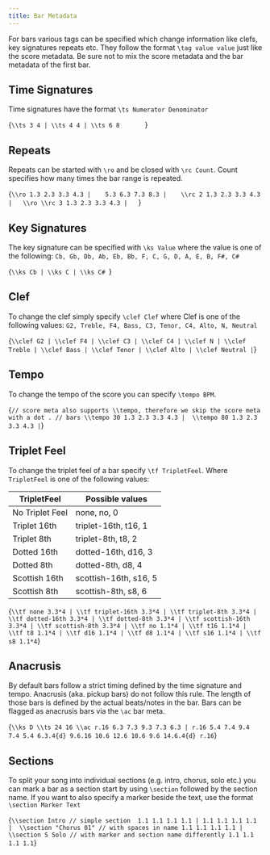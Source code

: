 ```yaml
---
title: Bar Metadata
---
```



For bars various tags can be specified which change information like
clefs, key signatures repeats etc. They follow the format 
`\tag value value` just like the score metadata. Be sure not to 
mix the score metadata and the bar metadata of the first bar.

## Time Signatures

Time signatures have the format `\ts Numerator Denominator`

<AlphaTexSample>{`
\\ts 3 4 | \\ts 4 4 | \\ts 6 8       
`}</AlphaTexSample>

## Repeats

Repeats can be started with `\ro` and 
be closed with `\rc Count`. Count specifies how many times
the bar range is repeated. 

<AlphaTexSample>{`
\\ro 1.3 2.3 3.3 4.3 |   
5.3 6.3 7.3 8.3 |   
\\rc 2 1.3 2.3 3.3 4.3 |  
\\ro \\rc 3 1.3 2.3 3.3 4.3 |   
`}</AlphaTexSample>

## Key Signatures

The key signature can be specified with `\ks Value` where the value is one 
of the following: `Cb, Gb, Db, Ab, Eb, Bb, F, C, G, D, A, E, B, F#, C#`
						   
<AlphaTexSample>{`
\\ks Cb | \\ks C | \\ks C# 
`}</AlphaTexSample>

## Clef

To change the clef simply specify `\clef Clef` where Clef is one of the following
values: `G2, Treble, F4, Bass, C3, Tenor, C4, Alto, N, Neutral`
						   
<AlphaTexSample>{`
\\clef G2 | \\clef F4 | \\clef C3 | \\clef C4 | \\clef N |
\\clef Treble | \\clef Bass | \\clef Tenor | \\clef Alto | \\clef Neutral |
`}</AlphaTexSample>

## Tempo

To change the tempo of the score you can specify `\tempo BPM`.
						   
<AlphaTexSample>{`
// score meta also supports \\tempo, therefore we skip the score meta with a dot
.
// bars
\\tempo 30 1.3 2.3 3.3 4.3 | 
\\tempo 80 1.3 2.3 3.3 4.3 |
`}</AlphaTexSample>

## Triplet Feel

To change the triplet feel of a bar specify `\tf TripletFeel`. Where `TripletFeel` is one of the following values: 

| TripletFeel       | Possible values       |
|-------------------|-----------------------|
| No Triplet Feel   | none, no, 0           |
| Triplet 16th      | triplet-16th, t16, 1  |
| Triplet 8th       | triplet-8th, t8, 2    |
| Dotted 16th       | dotted-16th, d16, 3   |
| Dotted 8th        | dotted-8th, d8, 4     |
| Scottish 16th     | scottish-16th, s16, 5 |
| Scottish 8th      | scottish-8th, s8, 6   |
						   
<AlphaTexSample>{`
\\tf none 3.3*4 | \\tf triplet-16th 3.3*4 | \\tf triplet-8th 3.3*4 | \\tf dotted-16th 3.3*4 | \\tf dotted-8th 3.3*4 | \\tf scottish-16th 3.3*4 | \\tf scottish-8th 3.3*4 |
\\tf no 1.1*4 | \\tf t16 1.1*4 | \\tf t8 1.1*4 | \\tf d16 1.1*4 | \\tf d8 1.1*4 | \\tf s16 1.1*4 | \\tf s8 1.1*4
`}</AlphaTexSample>

## Anacrusis

By default bars follow a strict timing defined by the time signature and tempo. Anacrusis (aka. pickup bars) do not follow this rule. 
The length of those bars is defined by the actual beats/notes in the bar. Bars can be flagged as anacrusis bars via the `\ac` bar meta.
						   
<AlphaTexSample>{`
\\ks D \\ts 24 16 \\ac r.16 6.3 7.3 9.3 7.3 6.3 | r.16 5.4 7.4 9.4 7.4 5.4 6.3.4{d} 9.6.16 10.6 12.6 10.6 9.6 14.6.4{d} r.16
`}</AlphaTexSample>

## Sections

To split your song into individual sections (e.g. intro, chorus, solo etc.) you can mark a bar as a section start by using `\section` followed by the section name. If you want to also specify a marker beside the text, use the format `\section Marker Text`

<AlphaTexSample>{`
\\section Intro // simple section 
1.1 1.1 1.1 1.1 | 1.1 1.1 1.1 1.1 | 
\\section "Chorus 01" // with spaces in name
1.1 1.1 1.1 1.1 | 
\\section S Solo // with marker and section name differently
1.1 1.1 1.1 1.1
`}</AlphaTexSample>